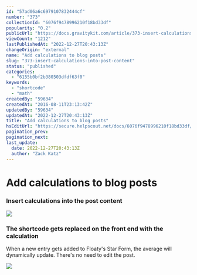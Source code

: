 ```yaml
---
id: "57ad06a6c6979107832444cf"
number: "373"
collectionId: "6076f9478996210f18bd33df"
popularity: "0.2"
publicUrl: "https://docs.gravitykit.com/article/373-insert-calculations-into-post-content"
viewCount: "1212"
lastPublishedAt: "2022-12-27T20:43:13Z"
changeOrigin: "external"
name: "Add calculations to blog posts"
slug: "373-insert-calculations-into-post-content"
status: "published"
categories: 
  - "6155b0bf2b380503dfdf63f0"
keywords: 
  - "shortcode"
  - "math"
createdBy: "59634"
createdAt: "2016-08-11T23:13:42Z"
updatedBy: "59634"
updatedAt: "2022-12-27T20:43:13Z"
title: "Add calculations to blog posts"
hsEditUrl: "https://secure.helpscout.net/docs/6076f9478996210f18bd33df/article/57ad06a6c6979107832444cf"
pagination_prev: 
pagination_next: 
last_update:
  date: 2022-12-27T20:43:13Z
  author: "Zack Katz"
---
```


# Add calculations to blog posts



### Insert calculations into the post content

![](https://www.gravitykit.com/wp-content/uploads/2018/01/insert-calculations-into-post-content.png?1470957180)

### The shortcode gets replaced on the front end with the calculation

When a new entry gets added to Floaty's Star Form, the average will dynamically update. There's no need to edit the post.

![](https://www.gravitykit.com/wp-content/uploads/2018/01/the-shortcode-gets-replaced-on-the-front-end-with-the-calculation.png?1470957181)

